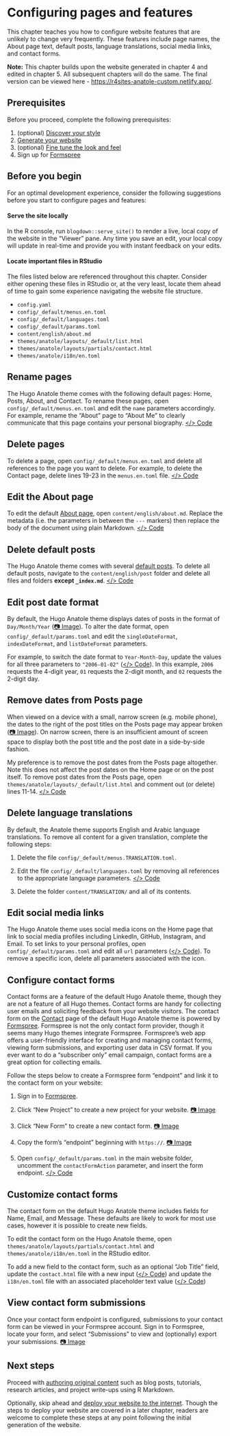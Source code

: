 # Configuring pages and features {#pages-features}

This chapter teaches you how to configure website features that are unlikely to change very frequently. These features include page names, the About page text, default posts, language translations, social media links, and contact forms.

:::design
**Note:** This chapter builds upon the website generated in chapter 4 and edited in chapter 5. All subsequent chapters will do the same. The final version can be viewed here - [https://r4sites-anatole-custom.netlify.app/](https://r4sites-anatole-custom.netlify.app/){target="blank"}.
:::

## Prerequisites

Before you proceed, complete the following prerequisites:

1. (optional) [Discover your style](#choose-theme){target="blank"}
2. [Generate your website](#generate){target="blank"}
3. (optional) [Fine tune the look and feel](#fine-tune){target="blank"}
4. Sign up for [Formspree](https://formspree.io){target="blank"}

## Before you begin

For an optimal development experience, consider the following suggestions before you start to configure pages and features:

#### Serve the site locally {-}

In the R console, run `blogdown::serve_site()` to render a live, local copy of the website in the "Viewer" pane. Any time you save an edit, your local copy will update in real-time and provide you with instant feedback on your edits. 

#### Locate important files in RStudio {-}

The files listed below are referenced throughout this chapter. Consider either opening these files in RStudio or, at the very least, locate them ahead of time to gain some experience navigating the website file structure.

- `config.yaml`
- `config/_default/menus.en.toml`
- `config/_default/languages.toml` 
- `config/_default/params.toml` 
- `content/english/about.md`
- `themes/anatole/layouts/_default/list.html`
- `themes/anatole/layouts/partials/contact.html`
- `themes/anatole/i18n/en.toml`

## Rename pages

The Hugo Anatole theme comes with the following default pages: Home, Posts, About, and Contact. To rename these pages, open `config/_default/menus.en.toml` and edit the `name` parameters accordingly. For example, rename the "About" page to "About Me" to clearly communicate that this page contains your personal biography. [</> Code](https://github.com/dannymorris/r4sites-anatole-custom/blob/master/config/_default/menus.en.toml){target="blank"}

## Delete pages

To delete a page, open `config/_default/menus.en.toml` and delete all references to the page you want to delete. For example, to delete the Contact page, delete lines 19-23 in the `menus.en.toml` file. [</> Code](https://github.com/dannymorris/r4sites-anatole-custom/blob/master/config/_default/menus.en.toml#L19-L23){target="blank"}

## Edit the About page

To edit the default [About page](https://r4sites-anatole-custom.netlify.app/about/){target="blank"}, open `content/english/about.md`. Replace the metadata (i.e. the parameters in between the `---` markers) then replace the body of the document using plain Markdown. [</> Code](https://raw.githubusercontent.com/dannymorris/r4sites-anatole-custom/master/content/english/about.md){target="blank"}

## Delete default posts

The Hugo Anatole theme comes with several [default posts](https://themes.gohugo.io//theme/anatole/post/){target="blank"}. To delete all default posts, navigate to the `content/english/post` folder and delete all files and folders **except `_index.md`**. [</> Code](https://github.com/dannymorris/r4sites-anatole-custom/tree/master/content/english/post){target="blank"}

## Edit post date format

By default, the Hugo Anatole theme displays dates of posts in the format of `Day/Month/Year` ([📷 Image](https://i.imgur.com/k2suw8t.png){target="blank"}). To alter the date format, open `config/_default/params.toml` and edit the `singleDateFormat`, `indexDateFormat`, and `listDateFormat` parameters. 

For example, to switch the date format to `Year-Month-Day`, update the values for all three parameters to `"2006-01-02"` ([</> Code](https://github.com/dannymorris/r4sites-anatole-custom/blob/master/config/_default/params.toml#L21-L23){target="blank"}). In this example, `2006` requests the 4-digit year, `01` requests the 2-digit month, and `02` requests the 2-digit day.

## Remove dates from Posts page

When viewed on a device with a small, narrow screen (e.g. mobile phone), the dates to the right of the post titles on the Posts page may appear broken ([📷 Image](https://i.imgur.com/RznGw5r.png){target="blank"}). On narrow screen, there is an insufficient amount of screen space to display both the post title and the post date in a side-by-side fashion.

My preference is to remove the post dates from the Posts page altogether. Note this does not affect the post dates on the Home page or on the post itself. To remove post dates from the Posts page, open `themes/anatole/layouts/_default/list.html` and comment out (or delete) lines 11-14. [</> Code](https://github.com/dannymorris/r4sites-anatole-custom/blob/master/themes/anatole/layouts/_default/list.html#L10-L15){target="blank"}

## Delete language translations

By default, the Anatole theme supports English and Arabic language translations. To remove all content for a given translation, complete the following steps:

1. Delete the file `config/_default/menus.TRANSLATION.toml`.

2. Edit the file `config/_default/languages.toml` by removing all references to the appropriate language parameters. [</> Code](https://github.com/dannymorris/r4sites-anatole-custom/blob/master/config/_default/languages.toml){target="blank"}

3. Delete the folder `content/TRANSLATION/` and all of its contents.

## Edit social media links

The Hugo Anatole theme uses social media icons on the Home page that link to social media profiles including LinkedIn, GitHub, Instagram, and Email. To set links to your personal profiles, open `config/_default/params.toml` and edit all `url` parameters ([</> Code](https://github.com/dannymorris/r4sites-anatole-custom/blob/master/config/_default/params.toml#L41-L59){target="blank"}). To remove a specific icon, delete all parameters associated with the icon. 

## Configure contact forms

Contact forms are a feature of the default Hugo Anatole theme, though they are not a feature of all  Hugo themes. Contact forms are handy for collecting user emails and soliciting feedback from your website visitors. The contact form on the [Contact](https://r4sites-anatole-custom.netlify.app/about/){target="blank"} page of the default Hugo Anatole theme is powered by [Formspree](https://formspree.io){target="blank"}. Formspree is not the only contact form provider, though it seems many Hugo themes integrate Formspree. Formspree's web app offers a user-friendly interface for creating and managing contact forms, viewing form submissions, and exporting user data in CSV format. If you ever want to do a "subscriber only" email campaign, contact forms are a great option for collecting emails.

Follow the steps below to create a Formspree form "endpoint" and link it to the contact form on your website:

1. Sign in to [Formspree](https://formspree.io/login){target="blank"}.

2. Click "New Project" to create a new project for your website. [📷 Image](https://i.imgur.com/jZnrcVL.png){target="blank"}

3. Click "New Form" to create a new contact form. [📷 Image](https://i.imgur.com/BE4tOJ4.png){target="blank"}

4. Copy the form's "endpoint" beginning with `https://`. [📷 Image](https://i.imgur.com/2S2HVO6.png){target="blank"}

5. Open `config/_default/params.toml` in the main website folder, uncomment the `contactFormAction` parameter, and insert the form endpoint. [</> Code](https://github.com/dannymorris/r4sites-anatole-custom/blob/master/config/_default/params.toml#L16-L17){target="blank"}

## Customize contact forms

The contact form on the default Hugo Anatole theme includes fields for Name, Email, and Message. These defaults are likely to work for most use cases, however it is possible to create new fields.

To edit the contact form on the Hugo Anatole theme, open `themes/anatole/layouts/partials/contact.html` and `themes/anatole/i18n/en.toml` in the RStudio editor. 

To add a new field to the contact form, such as an optional "Job Title" field, update the `contact.html` file with a new input ([</> Code](https://github.com/dannymorris/r4sites-anatole-custom/blob/master/themes/anatole/layouts/partials/contact.html#L13-L16){target="blank"}) and update the `i18n/en.toml` file with an associated placeholder text value ([</> Code](https://github.com/dannymorris/r4sites-anatole-custom/blob/master/themes/anatole/i18n/en.toml#L35-L36){target="blank"})

## View contact form submissions

Once your contact form endpoint is configured, submissions to your contact form can be viewed in your Formspree account. Sign in to Formspree, locate your form, and select "Submissions" to view and (optionally) export your submissions. [📷 Image](https://i.imgur.com/zua7Wuh.png){target="blank"}

## Next steps

Proceed with [authoring original content](#content){target="blank"} such as blog posts, tutorials, research articles, and project write-ups using R Markdown.

Optionally, skip ahead and [deploy your website to the internet](#deploy){target="blank"}. Though the steps to deploy your website are covered in a later chapter, readers are welcome to complete these steps at any point following the initial generation of the website.
